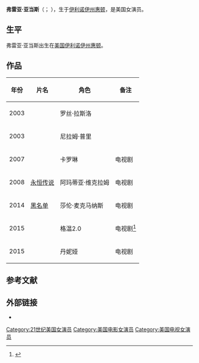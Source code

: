 {{藝人
| 图片     = Freya Adams at Sundance.jpg
| 图片简介 = 弗雷亚·亚当斯
| 姓名     = 弗雷亚·亚当斯
| 类型     = 女演员
| 原名     = 
| 英文名   = {{lang|en|Freya Adams}}
| 綽號     = 
| 国籍     = {{USA}}
| 出生日期 = <!-- {{birth date and age|||}} 或 {{birth year and age|}}  -->
| 出生地点 = [[美国|美国]][[伊利诺伊州|伊利诺伊州]][[惠顿_(伊利诺伊州)|惠顿]]
| 逝世日期 = <!--  {{death date and age|}}  -->
| 逝世地点 = 
| 职业     = 演员
| 语言     = 英语
| 母校     = 
| 宗教信仰 = 
| 配偶     = <!--  {{marriage|姓名||}}  -->
| 儿女     = 
| 父母     = 
| 活跃年代 = 2002年至今
| 代表作   = 
| 经纪公司 = 
| 奖项     =  <!--  {{Awards|award= |year= |title= }} -->
| 网站     = <!-- {{URL|www.example.com}} -->
| IMDb     = 
}}
'''弗雷亚·亚当斯'''（{{lang-en|Freya Adams}}；<!-- {{bd|||||catIdx=Freya Adams}} -->），生于[[伊利诺伊州|伊利诺伊州]][[惠顿_(伊利诺伊州)|惠顿]]，是美国女演员。

==生平==
弗雷亚·亚当斯出生在[[美国|美国]][[伊利诺伊州|伊利诺伊州]][[惠顿_(伊利诺伊州)|惠顿]]。

==作品==
{| class="wikitable"
|-
! 年份 !! 片名 !! 角色 !! 备注
|-
| 2003
| {{Link-en|制造革命|Making Revolution}}
| 罗丝·拉斯洛
|
|-
| 2003
| {{Link-en|爱，没有明天|Kal Ho Naa Ho}}
| 尼拉姆·普里
|
|-
| 2007
| {{Link-en|让世界转动|As the World Turns}}
| 卡罗琳
| 电视剧
|-
| 2008
| [[時空幹探|永恒传说]]
| 阿玛蒂亚·维克拉姆
| 电视剧
|-
| 2014
| [[黑名单_(2013年电视剧)|黑名单]]
| 莎伦·麦克马纳斯
| 电视剧
|-
| 2015
| {{lang|en|Advantageous}}
| 格温2.0
| 电视剧<ref>{{cite news |author1=Harvey Dennis |title=Sundance Film Review: 'Advantageous' |url=https://variety.com/2015/film/reviews/sundance-film-review-advantageous-1201416006/ |accessdate=2021-02-01 |work=Variety |date=2015-01-27 |archive-date=2019-09-24 |archive-url=https://web.archive.org/web/20190924075812/https://variety.com/2015/film/reviews/sundance-film-review-advantageous-1201416006/ |dead-url=no }}</ref>
|-
| 2015
| {{Link-en|一记耳光|The Slap (TV series)}}
| 丹妮娅
| 电视剧
|}

==参考文献==
{{reflist}}

==外部链接==
* {{IMDb name|2633431}}

{{Authority control}}

{{DEFAULTSORT:Adams, Freya}}
[[Category:21世纪美国女演员|Category:21世纪美国女演员]]
[[Category:美国电影女演员|Category:美国电影女演员]]
[[Category:美国电视女演员|Category:美国电视女演员]]